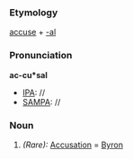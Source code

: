 ===Etymology===
[[accuse]] + [[-al]]
===Pronunciation===
'''ac-cu*sal'''
*[[IPA]]: //
*[[SAMPA]]: //
===Noun===
#''(Rare):'' [[Accusation]] = [[Byron]]